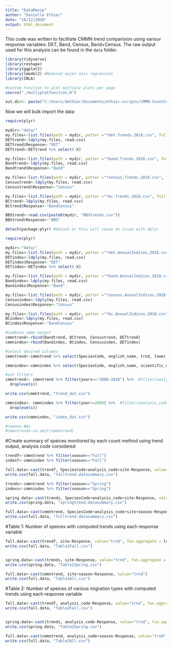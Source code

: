 ```yaml
---
title: "DataManip"
author: "Danielle Ethier"
date: "18/12/2020"
output: html_document
---
```


This code was written to facilitate CMMN trend comparision using variour response variables: DET, Band, Census, Band+Census. The raw output used for this analysis can be found in the `data` folder. 


```r

library(tidyverse)
library(reshape)
library(ggplot2)
library(lmodel2) #Reduced major axis regression
library(INLA)

#custom function to plot multiple plots per page
source("./multiplotfunction.R")

out.dir<- paste("C:/Users/dethier/Documents/ethier-scripts/CMMN-CountComparison/output/")

```

Now we will bulk import the data 

```r

require(plyr)

mydir<-"data/"
my.files<-list.files(path = mydir, patter ="*det.Trends.2018.csv", full.name=TRUE)
DETtrend<-ldply(my.files, read.csv)
DETtrend$Response<-"DET"
DETtrend<-DETtrend %>% select(-X)

my.files<-list.files(path = mydir, patter ="*band.Trends.2018.csv", full.name=TRUE)
Bandtrend<-ldply(my.files, read.csv)
Bandtrend$Response<-"Band"

my.files<-list.files(path = mydir, patter ="*census.Trends.2018.csv", full.name=TRUE)
Censustrend<-ldply(my.files, read.csv)
Censustrend$Response<-"Census"

my.files<-list.files(path = mydir, patter ="*bc.Trends.2018.csv", full.name=TRUE)
BCtrend<-ldply(my.files, read.csv)
BCtrend$Response<-"BandCensus"

BBStrend<-read.csv(paste0(mydir, "BBStrends.csv"))
BBStrend$Response<-"BBS"

detach(package:plyr) #detach or this will cause an issue with dplyr

```

```r

require(plyr)

mydir<-"data/"
my.files<-list.files(path = mydir, patter ="*det.AnnualIndices.2018.csv", full.name=TRUE)
DETindex<-ldply(my.files, read.csv)
DETindex$Response<-"DET"
DETindex<-DETindex %>% select(-X)

my.files<-list.files(path = mydir, patter ="*band.AnnualIndices.2018.csv", full.name=TRUE)
Bandindex<-ldply(my.files, read.csv)
Bandindex$Response<-"Band"

my.files<-list.files(path = mydir, patter ="*census.AnnualIndices.2018.csv", full.name=TRUE)
Censusindex<-ldply(my.files, read.csv)
Censusindex$Response<-"Census"

my.files<-list.files(path = mydir, patter ="*bc.AnnualIndices.2018.csv", full.name=TRUE)
BCindex<-ldply(my.files, read.csv)
BCindex$Response<-"BandCensus"

```

```r

#combine cmmn output
cmmntrend<-rbind(Bandtrend, BCtrend, Censustrend, DETtrend)
cmmnindex<-rbind(Bandindex, BCindex, Censusindex, DETindex)

#select desired columns
cmmntrend<-cmmntrend %>% select(SpeciesCode, english_name, trnd, lower_ci, upper_ci, post_prob, period, years, season, analysis_code, site, Response)

cmmnindex<-cmmnindex %>% select(SpeciesCode, english_name, scientific_name, index, lower_ci, upper_ci, kld, period, year, season, analysis_code, site, Response)

#set filters
cmmntrend<- cmmntrend %>% filter(years=="2008-2018") %>%  #filter(analysis_code=="M") %>% 
  droplevels()

write.csv(cmmntrend, "trend_dat.csv")

cmmnindex<- cmmnindex %>% filter(year>=2008) %>%  #filter(analysis_code=="M") %>% 
  droplevels()

write.csv(cmmnindex, "index_dat.csv")

#remove NAs
#cmmntrend<-na.omit(cmmntrend)

```

#Create summary of speices monitored by each count method using trend output, analysis code considered


```r

trendf<-cmmntrend %>% filter(season=="Fall")
indexf<-cmmnindex %>% filter(season=="Fall")

fall.data<-cast(trendf, SpeciesCode+analysis_code+site~Response, value="trnd", fun.aggregate = length)
write.csv(fall.data, "falltrend.datasummary.csv")

trends<-cmmntrend %>% filter(season=="Spring")
indexs<-cmmnindex %>% filter(season=="Spring")

spring.data<-cast(trends, SpeciesCode+analysis_code+site~Response, value="trnd", fun.aggregate = length)
write.csv(spring.data, "springtrend.datasummary.csv")

full.data<-cast(cmmntrend, SpeciesCode+analysis_code+site+season~Response, value="trnd")
write.csv(full.data, "fulltrend.datasummary.csv")

```

#Table 1: Number of speices with computed trends using each response variable  

```r


fall.data<-cast(trendf, site~Response, value="trnd", fun.aggregate = length)
write.csv(fall.data, "Table1Fall.csv")


spring.data<-cast(trends, site~Response, value="trnd", fun.aggregate = length)
write.csv(spring.data, "Table1Spring.csv")

full.data<-cast(cmmntrend, site+season~Response, value="trnd")
write.csv(full.data, "Table1All.csv")

```


#Table 2: Number of speices of various migration types with computed trends using each response variable

```r


fall.data<-cast(trendf, analysis_code~Response, value="trnd", fun.aggregate = length)
write.csv(fall.data, "Table2Fall.csv")


spring.data<-cast(trends, analysis_code~Response, value="trnd", fun.aggregate = length)
write.csv(spring.data, "Table2Spring.csv")

full.data<-cast(cmmntrend, analysis_code+season~Response, value="trnd", fun.aggregate = length)
write.csv(full.data, "Table2All.csv")

```
